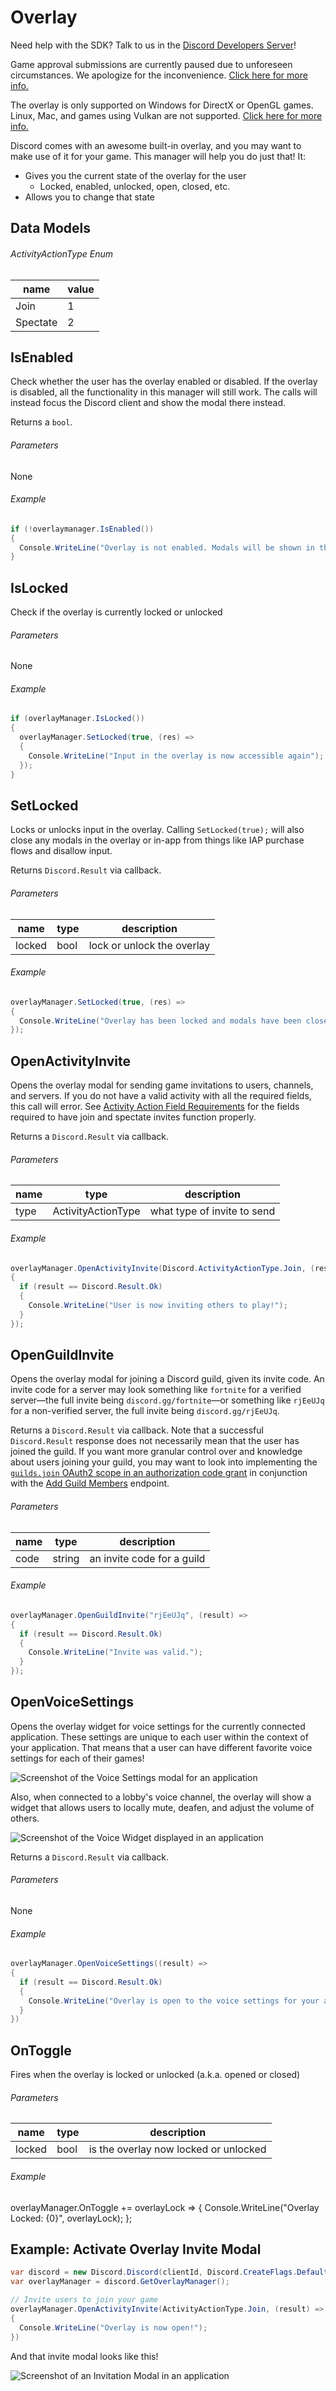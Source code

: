# Overlay

<Alert type="info">

Need help with the SDK? Talk to us in the [Discord Developers Server](https://discord.gg/discord-developers)!

</Alert>

<Alert type="warn">

Game approval submissions are currently paused due to unforeseen circumstances. We apologize for the inconvenience. [Click here for more info.](https://support-dev.discord.com/hc/en-us/articles/360041437171)

</Alert>

<Alert type="warn">

The overlay is only supported on Windows for DirectX or OpenGL games. Linux, Mac, and games using Vulkan are not supported. [Click here for more info.](https://support.discord.com/hc/en-us/articles/217659737-Games-Overlay-101)

</Alert>

Discord comes with an awesome built-in overlay, and you may want to make use of it for your game. This manager will help you do just that! It:

- Gives you the current state of the overlay for the user
  - Locked, enabled, unlocked, open, closed, etc.
- Allows you to change that state

## Data Models

###### ActivityActionType Enum

| name     | value |
| -------- | ----- |
| Join     | 1     |
| Spectate | 2     |

## IsEnabled

Check whether the user has the overlay enabled or disabled. If the overlay is disabled, all the functionality in this manager will still work. The calls will instead focus the Discord client and show the modal there instead.

Returns a `bool`.

###### Parameters

None

###### Example

```cs
if (!overlaymanager.IsEnabled())
{
  Console.WriteLine("Overlay is not enabled. Modals will be shown in the Discord client instead");
}
```

## IsLocked

Check if the overlay is currently locked or unlocked

###### Parameters

None

###### Example

```cs
if (overlayManager.IsLocked())
{
  overlayManager.SetLocked(true, (res) =>
  {
    Console.WriteLine("Input in the overlay is now accessible again");
  });
}
```

## SetLocked

Locks or unlocks input in the overlay. Calling `SetLocked(true);` will also close any modals in the overlay or in-app from things like IAP purchase flows and disallow input.

Returns `Discord.Result` via callback.

###### Parameters

| name   | type | description                |
| ------ | ---- | -------------------------- |
| locked | bool | lock or unlock the overlay |

###### Example

```cs
overlayManager.SetLocked(true, (res) =>
{
  Console.WriteLine("Overlay has been locked and modals have been closed");
});
```

## OpenActivityInvite

Opens the overlay modal for sending game invitations to users, channels, and servers. If you do not have a valid activity with all the required fields, this call will error. See [Activity Action Field Requirements](/game-sdk/activities#activity-action-field-requirements) for the fields required to have join and spectate invites function properly.

Returns a `Discord.Result` via callback.

###### Parameters

| name | type               | description                 |
| ---- | ------------------ | --------------------------- |
| type | ActivityActionType | what type of invite to send |

###### Example

```cs
overlayManager.OpenActivityInvite(Discord.ActivityActionType.Join, (result) =>
{
  if (result == Discord.Result.Ok)
  {
    Console.WriteLine("User is now inviting others to play!");
  }
});
```

## OpenGuildInvite

Opens the overlay modal for joining a Discord guild, given its invite code. An invite code for a server may look something like `fortnite` for a verified server—the full invite being `discord.gg/fortnite`—or something like `rjEeUJq` for a non-verified server, the full invite being `discord.gg/rjEeUJq`.

Returns a `Discord.Result` via callback. Note that a successful `Discord.Result` response does not necessarily mean that the user has joined the guild. If you want more granular control over and knowledge about users joining your guild, you may want to look into implementing the [`guilds.join` OAuth2 scope in an authorization code grant](/topics/oauth2#authorization-code-grant) in conjunction with the [Add Guild Members](/resources/guild#add-guild-member) endpoint.

###### Parameters

| name | type   | description                |
| ---- | ------ | -------------------------- |
| code | string | an invite code for a guild |

###### Example

```cs
overlayManager.OpenGuildInvite("rjEeUJq", (result) =>
{
  if (result == Discord.Result.Ok)
  {
    Console.WriteLine("Invite was valid.");
  }
});
```

## OpenVoiceSettings

Opens the overlay widget for voice settings for the currently connected application. These settings are unique to each user within the context of your application. That means that a user can have different favorite voice settings for each of their games!

![Screenshot of the Voice Settings modal for an application](game-overlay-sdk-voice-settings.png)

Also, when connected to a lobby's voice channel, the overlay will show a widget that allows users to locally mute, deafen, and adjust the volume of others.

![Screenshot of the Voice Widget displayed in an application](game-overlay-sdk-voice-widget.png)

Returns a `Discord.Result` via callback.

###### Parameters

None

###### Example

```cs
overlayManager.OpenVoiceSettings((result) =>
{
  if (result == Discord.Result.Ok)
  {
    Console.WriteLine("Overlay is open to the voice settings for your application/")
  }
})
```

## OnToggle

Fires when the overlay is locked or unlocked (a.k.a. opened or closed)

###### Parameters

| name   | type | description                           |
| ------ | ---- | ------------------------------------- |
| locked | bool | is the overlay now locked or unlocked |

###### Example

overlayManager.OnToggle += overlayLock =>
{
Console.WriteLine("Overlay Locked: {0}", overlayLock);
};

## Example: Activate Overlay Invite Modal

```cs
var discord = new Discord.Discord(clientId, Discord.CreateFlags.Default);
var overlayManager = discord.GetOverlayManager();

// Invite users to join your game
overlayManager.OpenActivityInvite(ActivityActionType.Join, (result) =>
{
  Console.WriteLine("Overlay is now open!");
})
```

And that invite modal looks like this!

![Screenshot of an Invitation Modal in an application](game-overlay-sdk-invite.gif)
